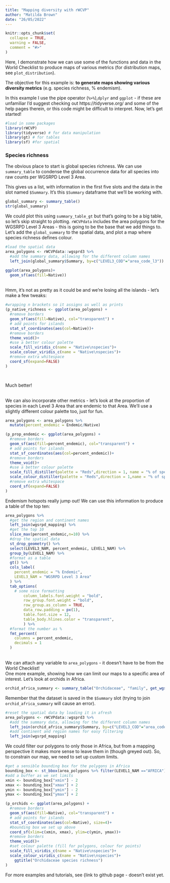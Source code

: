 ```yaml
---
title: "Mapping diversity with rWCVP"
author: "Matilda Brown"
date: "26/05/2022"
---
```


```r
knitr::opts_chunk$set(
  collapse = TRUE,
  warning = FALSE,
  comment = "#>"
)
```


Here, I demonstrate how we can use some of the functions and data in the World Checklist to produce maps of various metrics (for distribution maps, see `plot_distribution`). 


The objective for this example is: **to generate maps showing various diversity metrics** (e.g. species richness, % endemism). 

In this example I use the pipe operator (`%>%`),`dplyr` and `ggplot` - if these are unfamiliar I'd suggest checking out https://tidyverse.org/ and some of the help pages therein, or this code might be difficult to interpret. Now, let's get started! 


```r
#load in some packages
library(rWCVP)
library(tidyverse) # for data manipulation
library(gt) # for tables
library(sf) #for spatial
```



### Species richness

The obvious place to start is global species richness. We can use `summary_table` to condense the global occurrence data for all species into raw counts per WGSRPD Level 3 Area. 

This gives us a list, with information in the first five slots and the data in the slot named `$Summary`. It's this `$Summary` dataframe that we'll be working with. 

```r
global_summary <- summary_table()
str(global_summary)
```
We could plot this using `summary_table_gt` but that's going to be a big table, so let's skip straight to plotting. `rWCVPdata` includes the area polygons for the WGSRPD Level 3 Areas - this is going to be the base that we add things to. Let's add the `global_summary` to the spatial data, and plot a map where species richness defines colour. 
```r
#load the spatial data
area_polygons <- rWCVPdata::wgsprd3 %>% 
  #add the summary data, allowing for the different column names
  left_join(global_summary$Summary, by=c("LEVEL3_COD"="area_code_l3"))

ggplot(area_polygons)+
  geom_sf(aes(fill=Native))
```
<br>
Hmm, it's not as pretty as it could be and we're losing all the islands - let's make a few tweaks:
```r
#wrapping n brackets so it assigns as well as prints
(p_native_richness <- ggplot(area_polygons) +
  #remove borders
  geom_sf(aes(fill=Native), col="transparent") +
  # add points for islands
  stat_sf_coordinates(aes(col=Native))+
  #remove borders
  theme_void()+
  #use a better colour palette
  scale_fill_viridis_c(name = "Native\nspecies")+ 
  scale_colour_viridis_c(name = "Native\nspecies")+ 
  #remove extra whitespace
  coord_sf(expand=FALSE)
)

  
```

Much better! 

<br> We can also incorporate other metrics - let's look at the proportion of species in each Level 3 Area that are endemic to that Area. We'll use a slightly different colour palette too, just for fun. 

```r
area_polygons <- area_polygons %>% 
  mutate(percent_endemic = Endemic/Native)

(p_prop_endemic <- ggplot(area_polygons) +
  #remove borders
  geom_sf(aes(fill=percent_endemic), col="transparent") +
  # add points for islands
  stat_sf_coordinates(aes(col=percent_endemic))+
  #remove borders
  theme_void()+
  #use a better colour palette
  scale_fill_distiller(palette = "Reds",direction = 1, name = "% of species\nthat are\nendemic")+ 
  scale_colour_distiller(palette = "Reds",direction = 1,name = "% of species\nthat are\nendemic")+ 
  #remove extra whitespace
  coord_sf(expand=FALSE)
)
```

Endemism hotspots really jump out! We can use this information to produce a table of the top ten:
```r

area_polygons %>% 
  #get the region and continent names
  left_join(wgsrpd_mapping) %>% 
  #get the top 10
  slice_max(percent_endemic,n=10) %>% 
  #drop the spatial data
  st_drop_geometry() %>% 
  select(LEVEL3_NAM, percent_endemic, LEVEL1_NAM) %>% 
  group_by(LEVEL1_NAM) %>% 
  #format as a table
  gt() %>% 
  cols_label(
    percent_endemic = "% Endemic",
    LEVEL3_NAM = "WGSRPD Level 3 Area"
  ) %>% 
  tab_options(
    # some nice formatting
        column_labels.font.weight = "bold",
        row_group.font.weight = "bold",
        row_group.as_column = TRUE,
        data_row.padding = px(1),
        table.font.size = 12,
        table_body.hlines.color = "transparent",
        ) %>%
  #format the number as %
  fmt_percent(
    columns = percent_endemic,
    decimals = 1
  )
```
<br>
We can attach any variable to `area_polygons` - it doesn't have to be from the World Checklist! 
<br>
One more example, showing how we can limit our maps to a specific area of interest. Let's look at orchids in Africa. 


```r
orchid_africa_summary <- summary_table("Orchidaceae", "family", get_wgsrpd3_codes("Africa"))

```
Remember that the dataset is saved in the `$Summary` slot (trying to join `orchid_africa_summary` will cause an error). 

```r
#reset the spatial data by loading it in afresh
area_polygons <- rWCVPdata::wgsprd3 %>% 
  #add the summary data, allowing for the different column names
  left_join(orchid_africa_summary$Summary, by=c("LEVEL3_COD"="area_code_l3")) %>% 
  #add continent and region names for easy filtering
  left_join(wgsrpd_mapping) 

```

We could filter our polygons to only those in Africa, but from a mapping perspective it makes more sense to leave them in  (though greyed out). So, to constrain our map, we need to set up custom limits. 

```r
#get a sensible bounding box for the polygons in Africa
bounding_box <- st_bbox(area_polygons %>% filter(LEVEL1_NAM =="AFRICA"))
#add a buffer as we set limits
xmin <- bounding_box["xmin"] - 2
xmax <- bounding_box["xmax"] + 2
ymin <- bounding_box["ymin"] - 2
ymax <- bounding_box["ymax"] + 2

(p_orchids <- ggplot(area_polygons) +
  #remove borders
  geom_sf(aes(fill=Native), col="transparent") +
  # add points for islands
  stat_sf_coordinates(aes(col=Native), size=4)+
  #bounding box we set up above
  coord_sf(xlim=c(xmin, xmax), ylim=c(ymin, ymax))+
  #remove borders
  theme_void()+
  #set colour palette (fill for polygons, colour for points)
  scale_fill_viridis_c(name = "Native\nspecies")+ 
  scale_colour_viridis_c(name = "Native\nspecies")+
    ggtitle("Orchidaceae species richness")
)
```
 
For more examples and tutorials, see  {link to github page - doesn't exist yet. 
